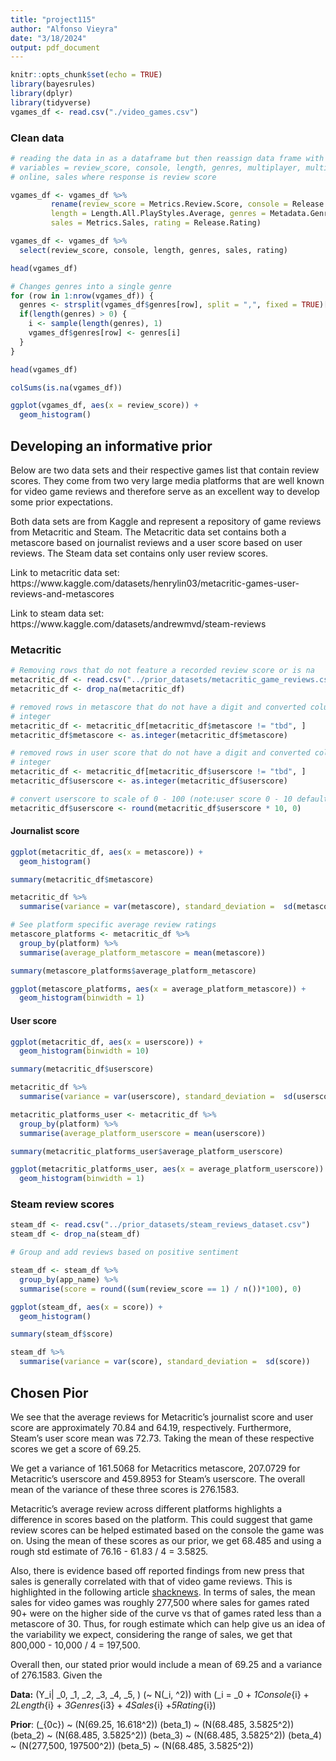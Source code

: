 ```yaml
---
title: "project115"
author: "Alfonso Vieyra"
date: "3/18/2024"
output: pdf_document
---
```


```r
knitr::opts_chunk$set(echo = TRUE)
library(bayesrules)
library(dplyr)
library(tidyverse)
vgames_df <- read.csv("./video_games.csv")
```

### Clean data 

```r
# reading the data in as a dataframe but then reassign data frame with the 
# variables = review_score, console, length, genres, multiplayer, multiplatform, 
# online, sales where response is review score

vgames_df <- vgames_df %>% 
         rename(review_score = Metrics.Review.Score, console = Release.Console, 
         length = Length.All.PlayStyles.Average, genres = Metadata.Genres, 
         sales = Metrics.Sales, rating = Release.Rating)

vgames_df <- vgames_df %>% 
  select(review_score, console, length, genres, sales, rating)

head(vgames_df)
```

```r
# Changes genres into a single genre
for (row in 1:nrow(vgames_df)) {
  genres <- strsplit(vgames_df$genres[row], split = ",", fixed = TRUE)[[1]]
  if(length(genres) > 0) { 
    i <- sample(length(genres), 1) 
    vgames_df$genres[row] <- genres[i]
  }
}

head(vgames_df)
```


```r
colSums(is.na(vgames_df))
```

```r
ggplot(vgames_df, aes(x = review_score)) +
  geom_histogram()
```

## Developing an informative prior

Below are two data sets and their respective games list that contain review 
scores. They come from two very large media platforms that are well known for 
video game reviews and therefore serve as an excellent way to develop some prior 
expectations.

Both data sets are from Kaggle and represent a repository of game reviews from 
Metacritic and Steam. The Metacritic data set contains both a metascore based 
on journalist reviews and a user score based on user reviews. The Steam data set
contains only user review scores. 

Link to metacritic data set: 
https://www.kaggle.com/datasets/henrylin03/metacritic-games-user-reviews-and-metascores

Link to steam data set:
https://www.kaggle.com/datasets/andrewmvd/steam-reviews

### Metacritic 

```r
# Removing rows that do not feature a recorded review score or is na
metacritic_df <- read.csv("../prior_datasets/metacritic_game_reviews.csv")
metacritic_df <- drop_na(metacritic_df)

# removed rows in metascore that do not have a digit and converted column to 
# integer
metacritic_df <- metacritic_df[metacritic_df$metascore != "tbd", ]
metacritic_df$metascore <- as.integer(metacritic_df$metascore)

# removed rows in user score that do not have a digit and converted column to 
# integer
metacritic_df <- metacritic_df[metacritic_df$userscore != "tbd", ]
metacritic_df$userscore <- as.integer(metacritic_df$userscore)

# convert userscore to scale of 0 - 100 (note:user score 0 - 10 default)
metacritic_df$userscore <- round(metacritic_df$userscore * 10, 0)
```

#### Journalist score

```r
ggplot(metacritic_df, aes(x = metascore)) +
  geom_histogram()
```

```r
summary(metacritic_df$metascore)
```

```r
metacritic_df %>%
  summarise(variance = var(metascore), standard_deviation =  sd(metascore))
```


```r
# See platform specific average review ratings
metascore_platforms <- metacritic_df %>%
  group_by(platform) %>%
  summarise(average_platform_metascore = mean(metascore))

summary(metascore_platforms$average_platform_metascore)
```


```r
ggplot(metascore_platforms, aes(x = average_platform_metascore)) + 
  geom_histogram(binwidth = 1)
```


#### User score

```r
ggplot(metacritic_df, aes(x = userscore)) +
  geom_histogram(binwidth = 10)
```

```r
summary(metacritic_df$userscore)
```

```r
metacritic_df %>%
  summarise(variance = var(userscore), standard_deviation =  sd(userscore))
```


```r
metacritic_platforms_user <- metacritic_df %>%
  group_by(platform) %>%
  summarise(average_platform_userscore = mean(userscore))

summary(metacritic_platforms_user$average_platform_userscore)
```

```r
ggplot(metacritic_platforms_user, aes(x = average_platform_userscore)) + 
  geom_histogram(binwidth = 1)
```


### Steam review scores

```r
steam_df <- read.csv("../prior_datasets/steam_reviews_dataset.csv")
steam_df <- drop_na(steam_df)
```

```r
# Group and add reviews based on positive sentiment

steam_df <- steam_df %>%
  group_by(app_name) %>%
  summarise(score = round((sum(review_score == 1) / n())*100), 0)
```

```r
ggplot(steam_df, aes(x = score)) +
  geom_histogram()
```


```r
summary(steam_df$score)
```


```r
steam_df %>%
  summarise(variance = var(score), standard_deviation =  sd(score))
```


## Chosen Pior 

We see that the average reviews for Metacritic's journalist score and user score 
are approximately 70.84 and 64.19, respectively. Furthermore, Steam's user score 
mean was 72.73. Taking the mean of these respective scores we get a score of 
69.25.

We get a variance of 161.5068	for Metacritics metascore, 207.0729	for 
Metacritic's userscore and 459.8953 for Steam's userscore. The overall mean of 
the variance of these three scores is 276.1583. 

Metacritic's average review across different platforms highlights a 
difference in scores based on the platform. This could suggest that game review
scores can be helped estimated based on the console the game was on. Using the 
mean of these scores as our prior, we get 68.485 and using a rough std 
estimate of 76.16 - 61.83 / 4 = 3.5825.

Also, there is evidence based off reported findings from new press that sales 
is generally correlated with that of video game reviews. This is highlighted
in the following article [shacknews](https://www.shacknews.com/article/84203/higher-metacritic-scores-impact-game-sales-positively). In terms of sales, the mean sales for video games was roughly 
277,500 where sales for games rated 90+ were on the higher side of the curve vs
that of games rated less than a metascore of 30. Thus, for rough estimate which
can help give us an idea of the variability we expect, considering the range
of sales, we get that 800,000 - 10,000 / 4 = 197,500.

Overall then, our stated prior would include a mean of 69.25 and a variance of 
276.1583. Given the 

**Data:** \(Y_i| \beta_0, \beta_1\, \beta_2, \beta_3, \beta_4, \beta_5, \sigma\)
\(~ N(\mu_i, \sigma^2)\)  with \(\mu_i\ = \beta_0 + \beta_1Console_{i} + \beta_2Length_{i} 
+ \beta_3Genres_{i3} + \beta_4Sales_{i} +\beta_5Rating_{i}\)

**Prior**: \(\beta_{0c}\) ~ \(N(69.25, 16.618^2)\)
           \(beta_1\) ~ \(N(68.485, 3.5825^2)\)
           \(beta_2\) ~ \(N(68.485, 3.5825^2)\)
           \(beta_3\) ~ \(N(68.485, 3.5825^2)\)
           \(beta_4\) ~ \(N(277,500, 197500^2)\)
           \(beta_5\) ~ \(N(68.485, 3.5825^2)\)
